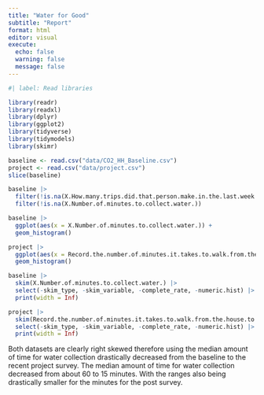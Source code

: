 ```yaml
---
title: "Water for Good"
subtitle: "Report"
format: html
editor: visual
execute:
  echo: false 
  warning: false
  message: false
---
```


```r
#| label: Read libraries

library(readr)
library(readxl)
library(dplyr)
library(ggplot2)
library(tidyverse)
library(tidymodels)
library(skimr)

baseline <- read.csv("data/CO2_HH_Baseline.csv")
project <- read.csv("data/project.csv")
slice(baseline)
```

```r

baseline |>
  filter(!is.na(X.How.many.trips.did.that.person.make.in.the.last.week.)) |>
  filter(!is.na(X.Number.of.minutes.to.collect.water.))
```

```r

baseline |>
  ggplot(aes(x = X.Number.of.minutes.to.collect.water.)) + 
  geom_histogram()
```

```r

project |>
  ggplot(aes(x = Record.the.number.of.minutes.it.takes.to.walk.from.the.house.to.the.water.point..collect.the.water..including.waiting.in.line..and.return.home..)) +
  geom_histogram()
```

```r
baseline |>
  skim(X.Number.of.minutes.to.collect.water.) |>
  select(-skim_type, -skim_variable, -complete_rate, -numeric.hist) |>
  print(width = Inf)
```

```r
project |>
  skim(Record.the.number.of.minutes.it.takes.to.walk.from.the.house.to.the.water.point..collect.the.water..including.waiting.in.line..and.return.home..) |>
  select(-skim_type, -skim_variable, -complete_rate, -numeric.hist) |>
  print(width = Inf)
```

Both datasets are clearly right skewed therefore using the median amount of time for water collection drastically decreased from the baseline to the recent project survey. The median amount of time for water collection decreased from about 60 to 15 minutes. With the ranges also being drastically smaller for the minutes for the post survey.
